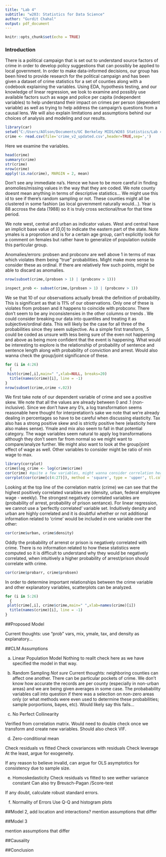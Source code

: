 ---
title: "Lab 4"
subtitle: "w203: Statistics for Data Science"
author: "Gurdit Chahal"
output: pdf_document
---

```{r setup, include=FALSE}
knitr::opts_chunk$set(echo = TRUE)
```
### Introduction

There is a political campaign that is set out to understand source factors of crime in order to develop policy suggestions that can possibly be applied to local government. In order to make data-informed decisions, our group has been hired to provide research for the political campaign and has been given a dataset of crime statistics for a set of counties along with a codebook explaining the variables. Using EDA, hypothesis testing, and our knowledge of linear regression, we look to examine and possibly use available factors such as wage and police per capita (independent variables) to help understand their impact on crimes per person (dependent variable) as well as trying to help address the campaign's questions from a causal lens. We will also explain limitations and assumptions behind our choices of analysis and modeling and our results.
  
```{r}
library(car)
setwd("C:/Users/AOlson/Documents/UC Berkeley MIDS/W203 Statistics/Lab 4/Lab_4")
crime <- read.csv(file='crime_v2_updated.csv',header=TRUE,sep=',')

```

  Here we examine the variables. 
  
  
```{r}
head(crime)
summary(crime)
str(crime)
nrow(crime)
apply(!is.na(crime), MARGIN = 2, mean)
```
Don't see any immediate na's. Hence we have to be more careful in finding anomolies/missing values in the way that they are coded.
We note county doesnt mean anything in terms of descriptive statistics... We might use this id to see if there's random sampling or not. These counties might all be clustered in some fashion (as local government naturally would...). Year is 88 accross the data (1988) so it is truly cross sectional/true for that time period. 

We note west, central and urban as indicator values. West and central have an implicit base value of [0,0] to indicate the eastern part of the state. Note ymales is a proprotion and is for a certain age group, can't explicitly look for a comment on females but rather have to generalize of population outside this particular group.

Anomalies/errors: probsen and probconv are well above 1 in terms of max which violates them being "true" probabilities. Might make more sense to consider these as ordinal. If there are relatively few such points, might be able to discard as anomalies.

```{r}
nrow(subset(crime,(probsen > 1) | (probconv > 1)))

inspect_prob <- subset(crime,(probsen > 1) | (probconv > 1))


```
We se that 10 of our observations actually break the definition of probability. This is significant as that is 11% of our observations. Only one of these is violates from probsen and it happens to coincide with probconv. There don't seem to be any inconsistensies in the other columns or trends . We could consider breaking our data into quantiles and treating it as subjective/ordinal data. This will likely be the case for all three of the probabilities since they seem subjective. As a simple first transform, .5 could be coded as unsure with less being sure of the even not happening and above as being more confident that the event is happening. What would be interesting to explore is the relationship of probability of sentence and sentence length along with probability of conviction and arrest. Would also wanna check the group/joint significance of these. 



```{r}
for (i in 4:26)
  {
 hist(crime[,i],main=" ",xlab=NULL, breaks=20)
  title(names(crime)[i], line = -1)
}
nrow(subset(crime,crime <.02))
```

We first take note of our dependent variable of crime and see a positive skew. We note that all the values are already between 0 and .1 (non-inclusive). Since we don't have any 0's, a log transformation seems reasonable here thought for interpretation's sake we note that we're already dealing in percentages so have to be careful when discussing elasticity. Tax also has a strong positive skew and is strictly positive here (elasticity here also makes sense). Ymale and mix also seem to fall in that potential category. The wage variables seem natural to apply log transformations although they don't seem far from normal so we might want to compare/analyze further. We might also want to look at the group/joint effect of wage as well. Other variables to consider might be ratio of min wage to max.

```{r}
library(corrplot)
crime$log_crime <- log(crime$crime)
cor(crime) #quite a few variables, might wanna consider correlation heatmap here
corrplot(cor(crime[c(4:27)]), method = 'square', type = 'upper', tl.col = 'black')

```
Looking at the top line of the correlation matrix (crime) we can see that the highest positively correlated varaibles are (density, urban, federal employee wage - weekly). The strongest negatively correlated variables are (probability of arrest, probability of prison sentance). For linear regression, we cannot use a 'perfectly correlated' variable set. Induitively density and urban are highly correlated and it is doubtful whether or not additional information related to 'crime' would be included in one variable over the other:

```{r}
cor(crime$urban, crime$density)
```

Oddly the probability of arrenst or prison is negatively correlated with crime. There is no information related to how these statistics were computed so it is difficult to understand why they would be negatively correlated, when intuitively a higher probability of arrest/prison should correlate with crime. 

```{r}
cor(crime$probarr, crime$probsen)
```

In order to determine important relationships between the crime variable and other explanatory variables, scatterplots can be analyzed. 
```{r}
for (i in 5:26)
  {
 plot(crime[,i], crime$crime,main=" ",xlab=names(crime)[i])
  title(names(crime)[i], line = -1)
}
```

##Proposed Model

Current thoughts: use "prob" vars, mix, ymale, tax, and density as explanatory...

##CLM Assumptions

a. Linear Population Model
Nothing to reallt check here as we have specified the model in that way.

b. Random Sampling
*Not sure* Current thoughts: neighboring counties can affect one another. There can be particular pockets of crime. We don't know how accurate the records are per county (especially in non-urban areas) and we are being given averages in some case. The probabability variables call into question if there was a selection on non-zero areas only (or what methods were even used to determine these probabilities; sample porportions, bayes, etc). Would likely say this fails...

c. No Perfect Collinearity 

Verified from correlation matrix. Would need to double check once we transform and create new variables. Should also check VIF.

d. Zero-conditional mean

Check residuals vs fitted
Check covariances with residuals
Check leverage
At the least, argue for exogeneity.

If any reason to believe invalid, can argue for OLS asymptotics for consistency due to sample size.

e. Homoskedasticity
Check residuals vs fitted to see wether variance constant
Can also try Breusch-Pagan /Score-test

If any doubt, calculate robust standard errors.

f. Normality of Errors
Use Q-Q and histogram plots

##Model 2, add location and interactions?
mention assumptions that differ

##Model 3

mention assumptions that differ

##Causality


##Conclusion

